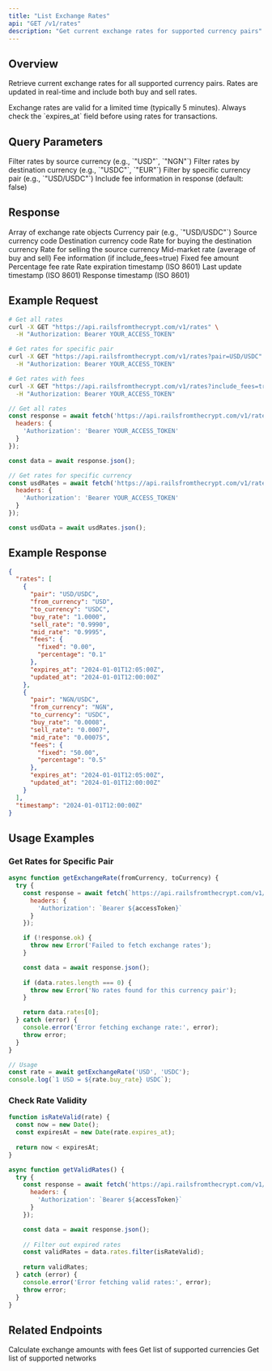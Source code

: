 ```yaml
---
title: "List Exchange Rates"
api: "GET /v1/rates"
description: "Get current exchange rates for supported currency pairs"
---
```


## Overview

Retrieve current exchange rates for all supported currency pairs. Rates are updated in real-time and include both buy and sell rates.

<Note>
Exchange rates are valid for a limited time (typically 5 minutes). Always check the `expires_at` field before using rates for transactions.
</Note>

## Query Parameters

<ParamField query="from_currency" type="string">
  Filter rates by source currency (e.g., `"USD"`, `"NGN"`)
</ParamField>

<ParamField query="to_currency" type="string">
  Filter rates by destination currency (e.g., `"USDC"`, `"EUR"`)
</ParamField>

<ParamField query="pair" type="string">
  Filter by specific currency pair (e.g., `"USD/USDC"`)
</ParamField>

<ParamField query="include_fees" type="boolean">
  Include fee information in response (default: false)
</ParamField>

## Response

<ResponseField name="rates" type="array">
  Array of exchange rate objects
</ResponseField>

<ResponseField name="rates[].pair" type="string">
  Currency pair (e.g., `"USD/USDC"`)
</ResponseField>

<ResponseField name="rates[].from_currency" type="string">
  Source currency code
</ResponseField>

<ResponseField name="rates[].to_currency" type="string">
  Destination currency code
</ResponseField>

<ResponseField name="rates[].buy_rate" type="string">
  Rate for buying the destination currency
</ResponseField>

<ResponseField name="rates[].sell_rate" type="string">
  Rate for selling the source currency
</ResponseField>

<ResponseField name="rates[].mid_rate" type="string">
  Mid-market rate (average of buy and sell)
</ResponseField>

<ResponseField name="rates[].fees" type="object">
  Fee information (if include_fees=true)
</ResponseField>

<ResponseField name="rates[].fees.fixed" type="string">
  Fixed fee amount
</ResponseField>

<ResponseField name="rates[].fees.percentage" type="string">
  Percentage fee rate
</ResponseField>

<ResponseField name="rates[].expires_at" type="string">
  Rate expiration timestamp (ISO 8601)
</ResponseField>

<ResponseField name="rates[].updated_at" type="string">
  Last update timestamp (ISO 8601)
</ResponseField>

<ResponseField name="timestamp" type="string">
  Response timestamp (ISO 8601)
</ResponseField>

## Example Request

<CodeGroup>

```bash cURL
# Get all rates
curl -X GET "https://api.railsfromthecrypt.com/v1/rates" \
  -H "Authorization: Bearer YOUR_ACCESS_TOKEN"

# Get rates for specific pair
curl -X GET "https://api.railsfromthecrypt.com/v1/rates?pair=USD/USDC" \
  -H "Authorization: Bearer YOUR_ACCESS_TOKEN"

# Get rates with fees
curl -X GET "https://api.railsfromthecrypt.com/v1/rates?include_fees=true" \
  -H "Authorization: Bearer YOUR_ACCESS_TOKEN"
```

```javascript JavaScript
// Get all rates
const response = await fetch('https://api.railsfromthecrypt.com/v1/rates', {
  headers: {
    'Authorization': 'Bearer YOUR_ACCESS_TOKEN'
  }
});

const data = await response.json();

// Get rates for specific currency
const usdRates = await fetch('https://api.railsfromthecrypt.com/v1/rates?from_currency=USD', {
  headers: {
    'Authorization': 'Bearer YOUR_ACCESS_TOKEN'
  }
});

const usdData = await usdRates.json();
```

</CodeGroup>

## Example Response

<ResponseExample>

```json Success Response
{
  "rates": [
    {
      "pair": "USD/USDC",
      "from_currency": "USD",
      "to_currency": "USDC",
      "buy_rate": "1.0000",
      "sell_rate": "0.9990",
      "mid_rate": "0.9995",
      "fees": {
        "fixed": "0.00",
        "percentage": "0.1"
      },
      "expires_at": "2024-01-01T12:05:00Z",
      "updated_at": "2024-01-01T12:00:00Z"
    },
    {
      "pair": "NGN/USDC",
      "from_currency": "NGN",
      "to_currency": "USDC",
      "buy_rate": "0.0008",
      "sell_rate": "0.0007",
      "mid_rate": "0.00075",
      "fees": {
        "fixed": "50.00",
        "percentage": "0.5"
      },
      "expires_at": "2024-01-01T12:05:00Z",
      "updated_at": "2024-01-01T12:00:00Z"
    }
  ],
  "timestamp": "2024-01-01T12:00:00Z"
}
```

</ResponseExample>

## Usage Examples

### Get Rates for Specific Pair

<CodeGroup>

```javascript JavaScript
async function getExchangeRate(fromCurrency, toCurrency) {
  try {
    const response = await fetch(`https://api.railsfromthecrypt.com/v1/rates?from_currency=${fromCurrency}&to_currency=${toCurrency}`, {
      headers: {
        'Authorization': `Bearer ${accessToken}`
      }
    });

    if (!response.ok) {
      throw new Error('Failed to fetch exchange rates');
    }

    const data = await response.json();
    
    if (data.rates.length === 0) {
      throw new Error('No rates found for this currency pair');
    }

    return data.rates[0];
  } catch (error) {
    console.error('Error fetching exchange rate:', error);
    throw error;
  }
}

// Usage
const rate = await getExchangeRate('USD', 'USDC');
console.log(`1 USD = ${rate.buy_rate} USDC`);
```

</CodeGroup>

### Check Rate Validity

<CodeGroup>

```javascript JavaScript
function isRateValid(rate) {
  const now = new Date();
  const expiresAt = new Date(rate.expires_at);
  
  return now < expiresAt;
}

async function getValidRates() {
  try {
    const response = await fetch('https://api.railsfromthecrypt.com/v1/rates', {
      headers: {
        'Authorization': `Bearer ${accessToken}`
      }
    });

    const data = await response.json();
    
    // Filter out expired rates
    const validRates = data.rates.filter(isRateValid);
    
    return validRates;
  } catch (error) {
    console.error('Error fetching valid rates:', error);
    throw error;
  }
}
```

</CodeGroup>

## Related Endpoints

<CardGroup cols={2}>
  <Card
    title="Rate Calculator"
    icon="calculator"
    href="/api/rates/calculator"
  >
    Calculate exchange amounts with fees
  </Card>
  <Card
    title="Supported Currencies"
    icon="coins"
    href="/api/rates/currencies"
  >
    Get list of supported currencies
  </Card>
  <Card
    title="Supported Networks"
    icon="network-wired"
    href="/api/rates/networks"
  >
    Get list of supported networks
  </Card>
</CardGroup>
